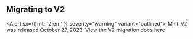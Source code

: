 
<Head>
  <title>Migrating to V2 - Material React Table V1 Docs</title>
  <meta
    name="description"
    content="Material React Table V1 Changelog and Roadmap for future development"
  />
</Head>

## Migrating to V2

<Alert sx={{ mt: '2rem' }} severity="warning" variant="outlined">
  <AlertTitle>MRT V2 was released October 27, 2023.</AlertTitle>
  <Typography>
    <Link href="https://material-react-table.com/migrating-to-v2" passHref>
      <MuiLink target="_blank" rel="noopener">
        View the V2 migration docs here
      </MuiLink>
    </Link>
  </Typography>
</Alert>
